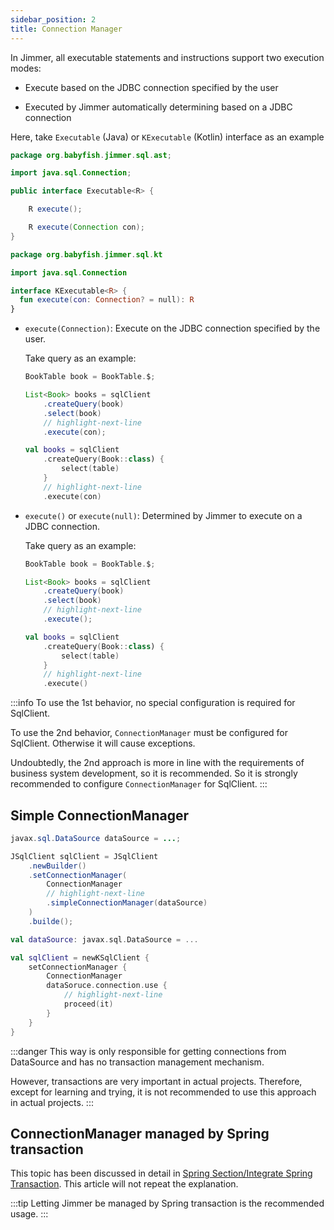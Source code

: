 ```yaml
---
sidebar_position: 2
title: Connection Manager
---
```



In Jimmer, all executable statements and instructions support two execution modes:

-   Execute based on the JDBC connection specified by the user  

-   Executed by Jimmer automatically determining based on a JDBC connection

Here, take `Executable` (Java) or `KExecutable` (Kotlin) interface as an example

<Tabs groupId="language">
<TabItem value="java" label="Java">

```java title="Executable.java"
package org.babyfish.jimmer.sql.ast;

import java.sql.Connection;

public interface Executable<R> {

    R execute();

    R execute(Connection con);
}
```

</TabItem>
<TabItem value="kotlin" label="Kotlin">

```kotlin title="KExecutable.kt" 
package org.babyfish.jimmer.sql.kt

import java.sql.Connection  

interface KExecutable<R> {
  fun execute(con: Connection? = null): R
}
```

</TabItem>
</Tabs>

-   `execute(Connection)`: Execute on the JDBC connection specified by the user.

    Take query as an example:

    <Tabs groupId="language">
    <TabItem value="java" label="Java">

    ```java
    BookTable book = BookTable.$;

    List<Book> books = sqlClient
        .createQuery(book)
        .select(book)
        // highlight-next-line
        .execute(con);
    ```

    </TabItem>
    <TabItem value="kotlin" label="Kotlin">

    ```kotlin
    val books = sqlClient
        .createQuery(Book::class) {
            select(table)
        }
        // highlight-next-line
        .execute(con)
    ```

    </TabItem>
    </Tabs>

-   `execute()` or `execute(null)`: Determined by Jimmer to execute on a JDBC connection.

    Take query as an example:

    <Tabs groupId="language">
    <TabItem value="java" label="Java">

    ```java
    BookTable book = BookTable.$;

    List<Book> books = sqlClient
        .createQuery(book)
        .select(book)
        // highlight-next-line  
        .execute();
    ```

    </TabItem>
    <TabItem value="kotlin" label="Kotlin">

    ```kotlin
    val books = sqlClient
        .createQuery(Book::class) {
            select(table)
        }
        // highlight-next-line
        .execute()
    ```

    </TabItem>
    </Tabs>

:::info
To use the 1st behavior, no special configuration is required for SqlClient.

To use the 2nd behavior, `ConnectionManager` must be configured for SqlClient. Otherwise it will cause exceptions.

Undoubtedly, the 2nd approach is more in line with the requirements of business system development, so it is recommended. So it is strongly recommended to configure `ConnectionManager` for SqlClient.
:::

## Simple ConnectionManager

<Tabs groupId="language">
<TabItem value="java" label="Java">

```java
javax.sql.DataSource dataSource = ...;

JSqlClient sqlClient = JSqlClient
    .newBuilder()
    .setConnectionManager(
        ConnectionManager
        // highlight-next-line
        .simpleConnectionManager(dataSource)
    )
    .builde(); 
```

</TabItem>
<TabItem value="kotlin" label="Kotlin">

```kotlin
val dataSource: javax.sql.DataSource = ...

val sqlClient = newKSqlClient {
    setConnectionManager {
        ConnectionManager
        dataSoruce.connection.use {
            // highlight-next-line
            proceed(it)
        }
    }
}
```

</TabItem>
</Tabs>

:::danger
This way is only responsible for getting connections from DataSource and has no transaction management mechanism.

However, transactions are very important in actual projects. Therefore, except for learning and trying, it is not recommended to use this approach in actual projects.
:::

## ConnectionManager managed by Spring transaction  

This topic has been discussed in detail in [Spring Section/Integrate Spring Transaction](../spring/transaction). This article will not repeat the explanation.

:::tip
Letting Jimmer be managed by Spring transaction is the recommended usage.
:::